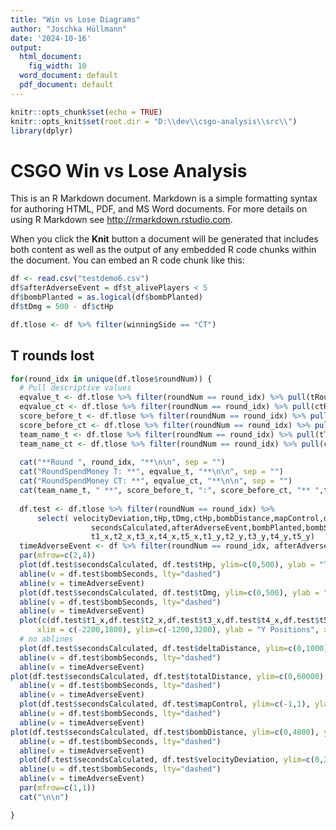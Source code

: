 ```yaml
---
title: "Win vs Lose Diagrams"
author: "Joschka Hüllmann"
date: '2024-10-16'
output:
  html_document: 
    fig_width: 10
  word_document: default
  pdf_document: default
---
```


```r
knitr::opts_chunk$set(echo = TRUE)
knitr::opts_knit$set(root.dir = "D:\\dev\\csgo-analysis\\src\\")
library(dplyr)
```

# CSGO Win vs Lose Analysis

This is an R Markdown document. Markdown is a simple formatting syntax for authoring HTML, PDF, and MS Word documents. For more details on using R Markdown see <http://rmarkdown.rstudio.com>.

When you click the **Knit** button a document will be generated that includes both content as well as the output of any embedded R code chunks within the document. You can embed an R code chunk like this:

```r
df <- read.csv("testdemo6.csv")
df$afterAdverseEvent = df$t_alivePlayers < 5
df$bombPlanted = as.logical(df$bombPlanted)
df$tDmg = 500 - df$ctHp

df.tlose <- df %>% filter(winningSide == "CT")

```


## T rounds lost

```r

for(round_idx in unique(df.tlose$roundNum)) {
  # Pull descriptive values
  eqvalue_t <- df.tlose %>% filter(roundNum == round_idx) %>% pull(tRoundSpendMoney) %>% first()
  eqvalue_ct <- df.tlose %>% filter(roundNum == round_idx) %>% pull(ctRoundSpendMoney) %>% first()
  score_before_t <- df.tlose %>% filter(roundNum == round_idx) %>% pull(tScore) %>% first()
  score_before_ct <- df.tlose %>% filter(roundNum == round_idx) %>% pull(ctScore) %>% first()
  team_name_t <- df.tlose %>% filter(roundNum == round_idx) %>% pull(tTeam) %>% first()
  team_name_ct <- df.tlose %>% filter(roundNum == round_idx) %>% pull(ctTeam) %>% first()
  
  cat("**Round ", round_idx, "**\n\n", sep = "")
  cat("RoundSpendMoney T: **", eqvalue_t, "**\n\n", sep = "")
  cat("RoundSpendMoney CT: **", eqvalue_ct, "**\n\n", sep = "")
  cat(team_name_t, " **", score_before_t, ":", score_before_ct, "** ",team_name_ct,"\n\n\n", sep = "")
  
  df.test <- df.tlose %>% filter(roundNum == round_idx) %>%
	  select( velocityDeviation,tHp,tDmg,ctHp,bombDistance,mapControl,deltaDistance,totalDistance,
			      secondsCalculated,afterAdverseEvent,bombPlanted,bombSeconds,
			      t1_x,t2_x,t3_x,t4_x,t5_x,t1_y,t2_y,t3_y,t4_y,t5_y)
  timeAdverseEvent <- df %>% filter(roundNum == round_idx, afterAdverseEvent == TRUE) %>% pull(secondsCalculated) %>% first()
  par(mfrow=c(2,4))
  plot(df.test$secondsCalculated, df.test$tHp, ylim=c(0,500), ylab = "Team T HP", xlab = "Seconds", col = rgb(df.test$afterAdverseEvent,0,df.test$bombPlanted))
  abline(v = df.test$bombSeconds, lty="dashed")
  abline(v = timeAdverseEvent)
  plot(df.test$secondsCalculated, df.test$tDmg, ylim=c(0,500), ylab = "Team T Damage", xlab = "Seconds", col = rgb(df.test$afterAdverseEvent,0,df.test$bombPlanted))
  abline(v = df.test$bombSeconds, lty="dashed")
  abline(v = timeAdverseEvent)
  plot(c(df.test$t1_x,df.test$t2_x,df.test$t3_x,df.test$t4_x,df.test$t5_x), c(df.test$t1_y,df.test$t2_y,df.test$t3_y,df.test$t4_y,df.test$t5_y),
	  xlim = c(-2200,1800), ylim=c(-1200,3200), ylab = "Y Positions", xlab = "X Positions", col = rgb(df.test$afterAdverseEvent,0,df.test$bombPlanted))
  # no ablines
  plot(df.test$secondsCalculated, df.test$deltaDistance, ylim=c(0,1000), ylab = "Team T Delta Distance", xlab = "Seconds", col = rgb(df.test$afterAdverseEvent,0,df.test$bombPlanted))
  abline(v = df.test$bombSeconds, lty="dashed")
  abline(v = timeAdverseEvent)
plot(df.test$secondsCalculated, df.test$totalDistance, ylim=c(0,60000), ylab = "Team T Total Distance", xlab = "Seconds", col = rgb(  df.test$afterAdverseEvent,0,df.test$bombPlanted))
  abline(v = df.test$bombSeconds, lty="dashed")
  abline(v = timeAdverseEvent)
  plot(df.test$secondsCalculated, df.test$mapControl, ylim=c(-1,1), ylab = "Map Control", xlab = "Seconds", col = rgb(df.test$afterAdverseEvent,0,df.test$bombPlanted))
  abline(v = df.test$bombSeconds, lty="dashed")
  abline(v = timeAdverseEvent)
plot(df.test$secondsCalculated, df.test$bombDistance, ylim=c(0,4800), ylab = "Distance Bomb to Bombsite", xlab = "Seconds", col = rgb(  df.test$afterAdverseEvent,0,df.test$bombPlanted))
  abline(v = df.test$bombSeconds, lty="dashed")
  abline(v = timeAdverseEvent)
  plot(df.test$secondsCalculated, df.test$velocityDeviation, ylim=c(0,210), ylab = "Velocity Deviation", xlab = "Seconds", col = rgb(df.test$afterAdverseEvent,0,df.test$bombPlanted))
  abline(v = df.test$bombSeconds, lty="dashed")
  abline(v = timeAdverseEvent)
  par(mfrow=c(1,1))
  cat("\n\n")

}
```
